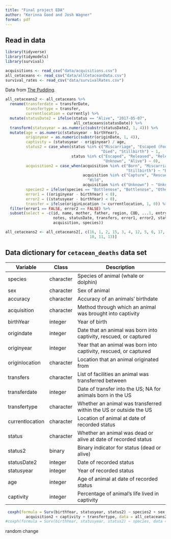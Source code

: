 ```yaml
---
title: "Final project EDA"
author: "Kerinna Good and Josh Wagner"
format: pdf
---
```


## Read in data

``` r
library(tidyverse)
library(tidymodels)
library(survival)

acquisitions <- read_csv("data/acquisitions.csv")
all_cetaceans <- read_csv("data/allCetaceanData.csv")
survival_rates <- read_csv("data/survivalRates.csv")
```

Data from [The Pudding](https://data.world/the-pudding/cetaceans). 

```r
all_cetaceans2 <- all_cetaceans %>%
  rename(transferdate = transferDate, 
         transfertype = transfer, 
         currentlocation = currently) %>%
  mutate(statusDate2 = ifelse(status == "Alive", "2017-05-07", 
                              all_cetaceans$statusDate)) %>%
  transform(statusyear = as.numeric(substr(statusDate2, 1, 4))) %>%
  mutate(age = as.numeric(statusyear - birthYear),
         originyear = as.numeric(substr(originDate, 1, 4)), 
         captivity = (statusyear - originyear) / age,
         status2 = case_when(status %in% c("Miscarriage", "Escaped (Found Dead)",
                                          "Died", "Stillbirth") ~ 1, 
                             status %in% c("Escaped", "Released", "Released?",
                                           "Unknown", "Alive") ~ 0), 
         acquisition2 = case_when(acquisition %in% c("Born", "Miscarriage", 
                                                     "Stillbirth") ~ "Born",
                                  acquisition %in% c("Capture", "Rescue") ~ 
                                    "Wild", 
                                  acquisition %in% c("Unknown") ~ "Unknown"),
         species2 = ifelse(species == "Bottlenose", "Bottlenose", "Other"), 
         error1 = ((originyear - birthYear) < 0), 
         error2 = ((statusyear - birthYear) < 0),
         transfer = ifelse(originLocation != currentlocation, 1, 0)) %>%
  filter(error1 == FALSE, error2 == FALSE) %>%
  subset(select = -c(id, name, mother, father, region, COD, ...1, entryDate, 
                     notes, statusDate, transfers, error1, error2, status, 
                     acquisition, species))

all_cetaceans2 <- all_cetaceans2[, c(16, 1, 2, 15, 3, 4, 12, 5, 6, 17, 8, 14, 9, 
                                     10, 11, 13)]
```

## Data dictionary for `cetacean_deaths` data set

| Variable        | Class     | Description                                                      	|
|---------------- |---------- |------------------------------------------------------------------	|
| species         | character | Species of animal (whale or dolphin)                             	|
| sex             | character | Sex of animal                                                    	|
| accuracy        | character | Accuracy of an animals' birthdate                               	|
| acquisition     | character | Method through which an animal was brought into captivity       	|
| birthYear       | integer   | Year of birth                                                   	|
| origindate      | integer   | Date that an animal was born into captivity, rescued, or captured |
| originyear      | integer   | Year that an animal was born into captivity, rescued, or captured |
| originlocation	| character	| Location that an animal originated from                          	|
| transfers       | character	| List of facilities an animal was transferred between             	|
| transferdate    | integer   | Date of transfer into the US; NA for animals born in the US      	|
| transfertype    | character | Whether an animal was transferred within the US or outside the US |
| currentlocation | character	| Location of animal at date of recorded status                    	|
| status          | character | Whether an animal was dead or alive at date of recorded status    |
| status2         | binary    | Binary indicator for status (dead or alive)                       |
| statusDate2     | integer   | Date of recorded status                                          	|
| statusyear      | integer   | Year of recorded status                                         	|
| age             | integer   | Age of animal at date of recorded status                          |
| captivity       | integer   | Percentage of animal's life lived in captivity                    |



```r
 coxph(formula = Surv(birthYear, statusyear, status2) ~ species2 + sex + accuracy + 
         acquisition2 + captivity + transfertype, data = all_cetaceans2)
#coxph(formula = Surv(birthYear, statusyear, status2) ~ species, data = all_cetaceans2)
```


random change
